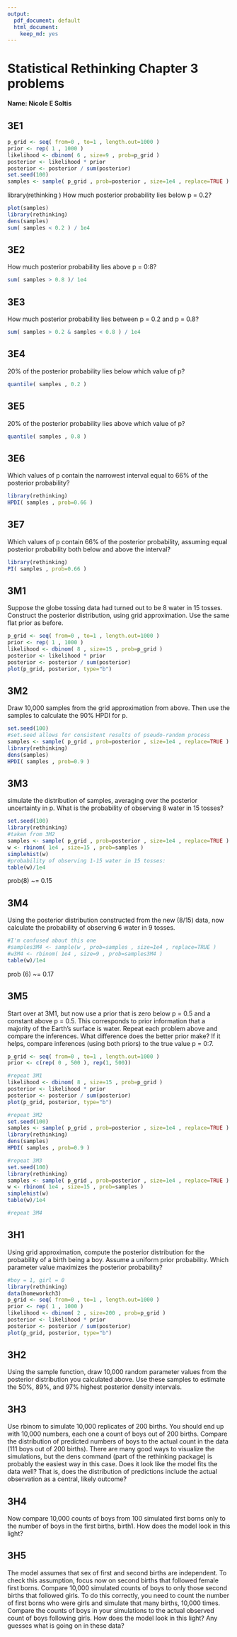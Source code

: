```yaml
---
output:
  pdf_document: default
  html_document:
    keep_md: yes
---
```

# Statistical Rethinking Chapter 3 problems

__Name: Nicole E Soltis__

## 3E1
```r
p_grid <- seq( from=0 , to=1 , length.out=1000 )
prior <- rep( 1 , 1000 )
likelihood <- dbinom( 6 , size=9 , prob=p_grid )
posterior <- likelihood * prior
posterior <- posterior / sum(posterior)
set.seed(100)
samples <- sample( p_grid , prob=posterior , size=1e4 , replace=TRUE )
```
library(rethinking
)
How much posterior probability lies below p = 0.2?
```r
plot(samples)
library(rethinking)
dens(samples)
sum( samples < 0.2 ) / 1e4
```

## 3E2
How much posterior probability lies above p = 0:8?
```r
sum( samples > 0.8 )/ 1e4
```

## 3E3
How much posterior probability lies between p = 0.2 and p = 0.8?
```r
sum( samples > 0.2 & samples < 0.8 ) / 1e4
```

## 3E4
20% of the posterior probability lies below which value of p?
```r
quantile( samples , 0.2 )
```

## 3E5
20% of the posterior probability lies above which value of p?
```r
quantile( samples , 0.8 )
```

## 3E6
Which values of p contain the narrowest interval equal to 66% of the posterior probability?
```r
library(rethinking)
HPDI( samples , prob=0.66 )
```

## 3E7
Which values of p contain 66% of the posterior probability, assuming equal posterior probability
both below and above the interval?

```r
library(rethinking)
PI( samples , prob=0.66 )
```

## 3M1
Suppose the globe tossing data had turned out to be 8 water in 15 tosses. Construct the posterior
distribution, using grid approximation. Use the same flat prior as before.

```r
p_grid <- seq( from=0 , to=1 , length.out=1000 )
prior <- rep( 1 , 1000 )
likelihood <- dbinom( 8 , size=15 , prob=p_grid )
posterior <- likelihood * prior
posterior <- posterior / sum(posterior)
plot(p_grid, posterior, type="b")
```

## 3M2
Draw 10,000 samples from the grid approximation from above. Then use the samples to calculate
the 90% HPDI for p.

```r
set.seed(100) 
#set.seed allows for consistent results of pseudo-random process
samples <- sample( p_grid , prob=posterior , size=1e4 , replace=TRUE )
library(rethinking)
dens(samples)
HPDI( samples , prob=0.9 )
```

## 3M3
simulate the distribution of samples, averaging over the posterior uncertainty in p. What is the probability of observing 8 water in 15 tosses?
```r
set.seed(100) 
library(rethinking)
#taken from 3M2
samples <- sample( p_grid , prob=posterior , size=1e4 , replace=TRUE )
w <- rbinom( 1e4 , size=15 , prob=samples )
simplehist(w)
#probability of observing 1-15 water in 15 tosses:
table(w)/1e4
```
prob(8) ~= 0.15

## 3M4
Using the posterior distribution constructed from the new (8/15) data, now calculate the probability
of observing 6 water in 9 tosses.
```r
#I'm confused about this one
#samples3M4 <- sample(w , prob=samples , size=1e4 , replace=TRUE )
#w3M4 <- rbinom( 1e4 , size=9 , prob=samples3M4 )
table(w)/1e4
```
prob (6) ~= 0.17

## 3M5
Start over at 3M1, but now use a prior that is zero below p = 0.5 and a constant above p = 0.5. This corresponds to prior information that a majority of the Earth’s surface is water. Repeat each problem above and compare the inferences. What difference does the better prior make? If it helps,
compare inferences (using both priors) to the true value p = 0:7.
```r
p_grid <- seq( from=0 , to=1 , length.out=1000 )
prior <- c(rep( 0 , 500 ), rep(1, 500))

#repeat 3M1
likelihood <- dbinom( 8 , size=15 , prob=p_grid )
posterior <- likelihood * prior
posterior <- posterior / sum(posterior)
plot(p_grid, posterior, type="b")

#repeat 3M2
set.seed(100) 
samples <- sample( p_grid , prob=posterior , size=1e4 , replace=TRUE )
library(rethinking)
dens(samples)
HPDI( samples , prob=0.9 )

#repeat 3M3
set.seed(100) 
library(rethinking)
samples <- sample( p_grid , prob=posterior , size=1e4 , replace=TRUE )
w <- rbinom( 1e4 , size=15 , prob=samples )
simplehist(w)
table(w)/1e4

#repeat 3M4

```

## 3H1
Using grid approximation, compute the posterior distribution for the probability of a birth being a boy. Assume a uniform prior probability. Which parameter value maximizes the posterior probability?
```r
#boy = 1, girl = 0
library(rethinking)
data(homeworkch3)
p_grid <- seq( from=0 , to=1 , length.out=1000 )
prior <- rep( 1 , 1000 )
likelihood <- dbinom( 2 , size=200 , prob=p_grid )
posterior <- likelihood * prior
posterior <- posterior / sum(posterior)
plot(p_grid, posterior, type="b")
```

## 3H2
Using the sample function, draw 10,000 random parameter values from the posterior distribution
you calculated above. Use these samples to estimate the 50%, 89%, and 97% highest posterior
density intervals.

## 3H3
Use rbinom to simulate 10,000 replicates of 200 births. You should end up with 10,000 numbers, each one a count of boys out of 200 births. Compare the distribution of predicted numbers of boys to the actual count in the data (111 boys out of 200 births). There are many good ways to visualize the simulations, but the dens command (part of the rethinking package) is probably the easiest way in this case. Does it look like the model fits the data well? That is, does the distribution of predictions include the actual observation as a central, likely outcome?

## 3H4
Now compare 10,000 counts of boys from 100 simulated first borns only to the number of boys
in the first births, birth1. How does the model look in this light?

## 3H5
The model assumes that sex of first and second births are independent. To check this assumption,
focus now on second births that followed female first borns. Compare 10,000 simulated counts
of boys to only those second births that followed girls. To do this correctly, you need to count the
number of first borns who were girls and simulate that many births, 10,000 times. Compare the
counts of boys in your simulations to the actual observed count of boys following girls. How does the
model look in this light? Any guesses what is going on in these data?